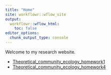 ```yaml
---
title: "Home"
site: workflowr::wflow_site
output:
  workflowr::wflow_html:
    toc: false
editor_options:
  chunk_output_type: console
---
```


Welcome to my research website.

* [Theoretical_community_ecology_homework1](TCE_HW1.html)
* [Theoretical_community_ecology_homework4](TCE_HW4.html)
